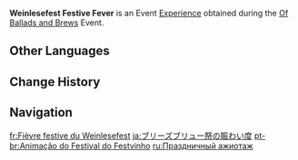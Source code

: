 {{Item Infobox
|id           = 000147
|image        = Item Weinlesefest Festive Fever.png
|type         = Experience
|group        = Event Items
|event        = Of Ballads and Brews
|quality      = 3
|description  = Weinlesefest Festive Fever
|source1      = Obtained by completing missions during the [[Of Ballads and Brews]] Event.
}}
'''Weinlesefest Festive Fever''' is an Event [[Experience]] obtained during the [[Of Ballads and Brews]] Event.

==Other Languages==
{{Other Languages
|en      = Weinlesefest Festive Fever
|zhs     = 归风佳酿节节庆热度
|zhs_rm  = Guīfēng Jiāniàng-jié Jiéqìng Rèdù
|zht     = 歸風佳釀節節慶熱度
|zht_rm  = Guīfēng Jiāniàng-jié Jiéqìng Rèdù
|zh_tl   = Weinlesefest Festive Fever
|ja      = ブリーズブリュー祭の賑わい度
|ja_rm   = Buriizu Buryuu Sai no Nigiwai Do{{Assumed}}
|ja_tl   = Breeze Brew Festival Activity Degree
|ko      = 돌아온 바람의 와인 축제 열기
|ko_rm   = Doraon Baram-ui Wain Chukje Yeolgi
|ko_tl   = Wine Festival of Returned Wind Fever
|es      = Fiebre festiva del Festival de la Vendimia
|es_tl   = Festive Fever of the Harvest Festival
|fr      = Fièvre festive du Weinlesefest
|fr_tl   = Weinlesefest Festive Fever
|ru      = Праздничный ажиотаж
|ru_tl   = Festival Excitement
|th      = ความสนุกของเทศกาลหมักไวน์ Weinlesefest
|th_rm   = 
|th_tl   = 
|vi      = Độ Náo Nhiệt Lễ Hội Của "Mùa Gió Rượu Giao Hòa"
|vi_tl   = 
|de      = Festlichkeit des Weinlesefests
|de_tl   = Festiveness of the Weinlesefest
|id      = Weinlesefest Festive Fever
|pt      = Animação do Festival do Festvinho
|pt_tl   = 
}}

==Change History==
{{Change History|3.1}}

==Navigation==
{{EXP Navbox|EXP Types}}

[[fr:Fièvre festive du Weinlesefest]]
[[ja:ブリーズブリュー祭の賑わい度]]
[[pt-br:Animação do Festival do Festvinho]]
[[ru:Праздничный ажиотаж]]
